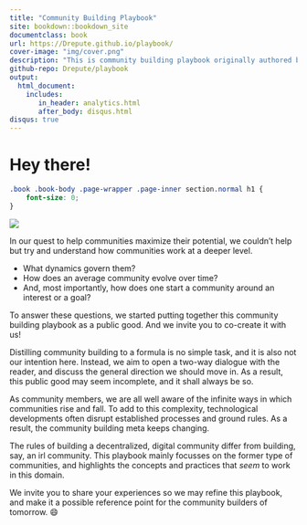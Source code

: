 ```yaml
--- 
title: "Community Building Playbook"
site: bookdown::bookdown_site
documentclass: book
url: https://Drepute.github.io/playbook/
cover-image: "img/cover.png"
description: "This is community building playbook originally authored by @InfiniteGwei from rep3. This book is a public good. We strongly encourage you to read, share and contribute to this resource!"
github-repo: Drepute/playbook
output: 
  html_document:
    includes:
       in_header: analytics.html
       after_body: disqus.html
disqus: true
---
```


# Hey there! {-}

```css
.book .book-body .page-wrapper .page-inner section.normal h1 {
    font-size: 0;
}
```


![](img/cover.png)

In our quest to help communities maximize their potential, we couldn’t help but try and understand how communities work at a deeper level.

- What dynamics govern them? 
- How does an average community evolve over time? 
- And, most importantly, how does one start a community around an interest or a goal?

To answer these questions, we started putting together this community building playbook as a public good. And we invite you to co-create it with us!

Distilling community building to a formula is no simple task, and it is also not our intention here. Instead, we aim to open a two-way dialogue with the reader, and discuss the general direction we should move in. As a result, this public good may seem incomplete, and it shall always be so.

As community members, we are all well aware of the infinite ways in which communities rise and fall. To add to this complexity, technological developments often disrupt established processes and ground rules. As a result, the community building meta keeps changing.

The rules of building a decentralized, digital community differ from building, say, an irl community. This playbook mainly focusses on the former type of communities, and highlights the concepts and practices that *seem* to work in this domain.

We invite you to share your experiences so we may refine this playbook, and make it a possible reference point for the community builders of tomorrow. 😄
